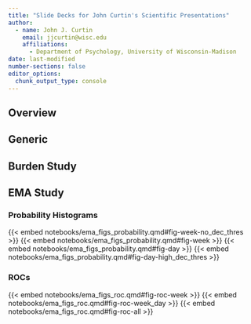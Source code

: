 ```yaml
---
title: "Slide Decks for John Curtin's Scientific Presentations"
author:
  - name: John J. Curtin 
    email: jjcurtin@wisc.edu
    affiliations:
      - Department of Psychology, University of Wisconsin-Madison 
date: last-modified
number-sections: false 
editor_options: 
  chunk_output_type: console
---
```


## Overview 

## Generic


## Burden Study 

## EMA Study 

### Probability Histograms 

{{< embed notebooks/ema_figs_probability.qmd#fig-week-no_dec_thres >}}
{{< embed notebooks/ema_figs_probability.qmd#fig-week >}}
{{< embed notebooks/ema_figs_probability.qmd#fig-day >}}
{{< embed notebooks/ema_figs_probability.qmd#fig-day-high_dec_thres >}}

### ROCs 

{{< embed notebooks/ema_figs_roc.qmd#fig-roc-week >}}
{{< embed notebooks/ema_figs_roc.qmd#fig-roc-week_day >}}
{{< embed notebooks/ema_figs_roc.qmd#fig-roc-all >}}
